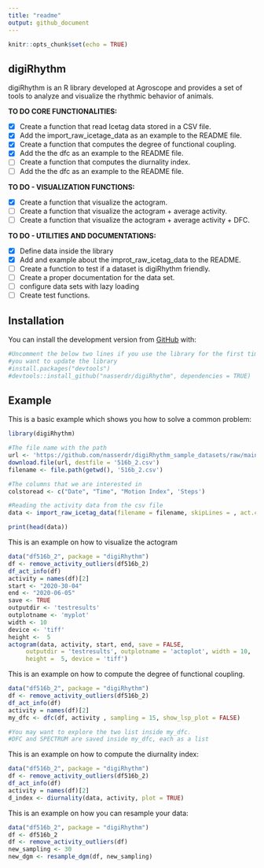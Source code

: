```yaml
---
title: "readme"
output: github_document
---
```


```r
knitr::opts_chunk$set(echo = TRUE)
```

## digiRhythm


digiRhythm is an R library developed at Agroscope and provides a set of tools to 
analyze and visualize the rhythmic behavior of animals.

**TO DO CORE FUNCTIONALITIES:**

- [X] Create a function that read Icetag data stored in a CSV file.
- [X] Add the import_raw_icetage_data as an example to the README file.
- [X] Create a function that computes the degree of functional coupling.
- [X] Add the the dfc as an example to the README file.
- [ ] Create a function that computes the diurnality index.
- [ ] Add the the dfc as an example to the README file.

**TO DO - VISUALIZATION FUNCTIONS:**

- [X] Create a function that visualize the actogram.
- [ ] Create a function that visualize the actogram + average activity.
- [ ] Create a function that visualize the actogram + average activity + DFC.

**TO DO - UTILITIES AND DOCUMENTATIONS:**

- [X] Define data inside the library
- [X] Add and example about the improt_raw_icetag_data to the README.
- [ ] Create a function to test if a dataset is digiRhythm friendly.
- [ ] Create a proper documentation for the data set.
- [ ] configure data sets with lazy loading
- [ ] Create test functions.


## Installation

You can install the development version from [GitHub](https://github.com/) with:

```r
#Uncomment the below two lines if you use the library for the first time of if
#you want to update the library
#install.packages("devtools")
#devtools::install_github("nasserdr/digiRhythm", dependencies = TRUE)
```
## Example

This is a basic example which shows you how to solve a common problem:

```r
library(digiRhythm)

#The file name with the path
url <- 'https://github.com/nasserdr/digiRhythm_sample_datasets/raw/main/516b_2.csv'
download.file(url, destfile = '516b_2.csv')
filename <- file.path(getwd(), '516b_2.csv')

#The columns that we are interested in
colstoread <- c("Date", "Time", "Motion Index", 'Steps') 

#Reading the activity data from the csv file
data <- import_raw_icetag_data(filename = filename, skipLines = , act.cols.names = colstoread, sampling = 15)

print(head(data))

```

This is an example on how to visualize the actogram

```r
data("df516b_2", package = "digiRhythm")
df <- remove_activity_outliers(df516b_2)
df_act_info(df)
activity = names(df)[2]
start <- "2020-30-04"
end <- "2020-06-05"
save <- TRUE
outputdir <- 'testresults'
outplotname <- 'myplot'
width <- 10
device <- 'tiff'
height <-  5
actogram(data, activity, start, end, save = FALSE,
     outputdir = 'testresults', outplotname = 'actoplot', width = 10,
     height =  5, device = 'tiff')
```

This is an example on how to compute the degree of functional coupling.

```r
data("df516b_2", package = "digiRhythm")
df <- remove_activity_outliers(df516b_2)
df_act_info(df)
activity = names(df)[2]
my_dfc <- dfc(df, activity , sampling = 15, show_lsp_plot = FALSE)

#You may want to explore the two list inside my_dfc.
#DFC and SPECTRUM are saved inside my_dfc, each as a list
```

This is an example on how to compute the diurnality index:

```r
data("df516b_2", package = "digiRhythm")
df <- remove_activity_outliers(df516b_2)
df_act_info(df)
activity = names(df)[2]
d_index <- diurnality(data, activity, plot = TRUE)

```

This is an example on how you can resample your data:

```r
data("df516b_2", package = "digiRhythm")
df <- df516b_2
df <- remove_activity_outliers(df)
new_sampling <- 30
new_dgm <- resample_dgm(df, new_sampling)

```
